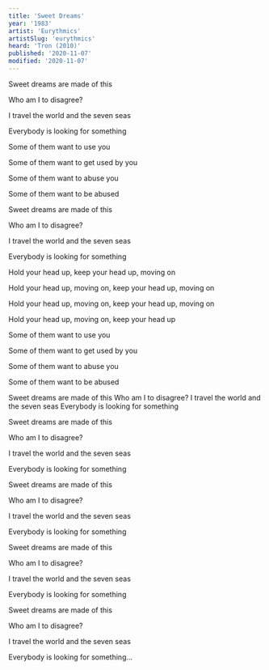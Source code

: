 ```yaml
---
title: 'Sweet Dreams'
year: '1983'
artist: 'Eurythmics'
artistSlug: 'eurythmics'
heard: 'Tron (2010)'
published: '2020-11-07'
modified: '2020-11-07'
---
```


<LyricSection>

Sweet dreams are made of this

Who am I to disagree?

I travel the world and the seven seas

Everybody is looking for something

</LyricSection>

<LyricSection>

Some of them want to use you

Some of them want to get used by you

Some of them want to abuse you

Some of them want to be abused

</LyricSection>

<LyricSection>

Sweet dreams are made of this

Who am I to disagree?

I travel the world and the seven seas

Everybody is looking for something

</LyricSection>

<LyricSection>

Hold your head up, keep your head up, moving on

Hold your head up, moving on, keep your head up, moving on

Hold your head up, moving on, keep your head up, moving on

Hold your head up, moving on, keep your head up

</LyricSection>

<LyricSection>

Some of them want to use you

Some of them want to get used by you

Some of them want to abuse you

Some of them want to be abused

</LyricSection>

<LyricSection>

Sweet dreams are made of this
Who am I to disagree?
I travel the world and the seven seas
Everybody is looking for something

</LyricSection>

<LyricSection>

Sweet dreams are made of this

Who am I to disagree?

I travel the world and the seven seas

Everybody is looking for something

</LyricSection>

<LyricSection>

Sweet dreams are made of this

Who am I to disagree?

I travel the world and the seven seas

Everybody is looking for something

</LyricSection>

<LyricSection>

Sweet dreams are made of this

Who am I to disagree?

I travel the world and the seven seas

Everybody is looking for something

</LyricSection>

<LyricSection>

Sweet dreams are made of this

Who am I to disagree?

I travel the world and the seven seas

Everybody is looking for something...

</LyricSection>
